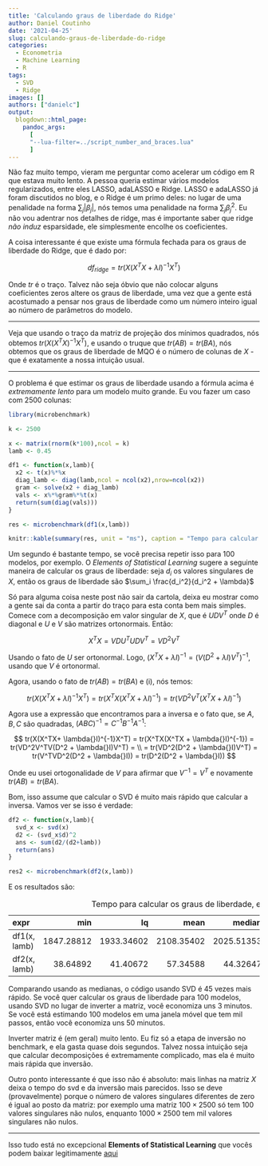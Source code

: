 ```yaml
---
title: 'Calculando graus de liberdade do Ridge'
author: Daniel Coutinho
date: '2021-04-25'
slug: calculando-graus-de-liberdade-do-ridge
categories:
  - Econometria
  - Machine Learning
  - R
tags:
  - SVD
  - Ridge
images: []
authors: ["danielc"]
output:
  blogdown::html_page:
    pandoc_args: 
      [
      "--lua-filter=../script_number_and_braces.lua"
      ]
---
```


Não faz muito tempo, vieram me perguntar como acelerar um código em R que estava muito lento. A pessoa queria estimar vários modelos regularizados, entre eles LASSO, adaLASSO e Ridge. LASSO e adaLASSO já foram discutidos no blog, e o Ridge é um primo deles: no lugar de uma penalidade na forma $\sum_j |\beta_j|$, nós temos uma penalidade na forma $\sum_j \beta_j^2$. Eu não vou adentrar nos detalhes de ridge, mas é importante saber que ridge _não induz_ esparsidade, ele simplesmente encolhe os coeficientes.

A coisa interessante é que existe uma fórmula fechada para os graus de liberdade do Ridge, que é dado por:

$$
df_{ridge} = tr(X(X^TX+ \lambda{}I)^{-1}X^T)
$$

Onde $tr$ é o traço. Talvez não seja óbvio que não colocar alguns coeficientes zeros altere os graus de liberdade, uma vez que a gente está acostumado a pensar nos graus de liberdade como um número inteiro igual ao número de parâmetros do modelo. 

---

Veja que usando o traço da matriz de projeção dos mínimos quadrados, nós obtemos $tr(X(X^TX)^{-1}X^T)$, e usando o truque que $tr(AB) = tr(BA)$, nós obtemos que os graus de liberdade de MQO é o número de colunas de $X$ - que é exatamente a nossa intuição usual. 

---

O problema é que estimar os graus de liberdade usando a fórmula acima é _extremamente lento_ para um modelo muito grande. Eu vou fazer um caso com 2500 colunas:

```r

library(microbenchmark)

k <- 2500

x <- matrix(rnorm(k*100),ncol = k)
lamb <- 0.45

df1 <- function(x,lamb){
  x2 <- t(x)%*%x
  diag_lamb <- diag(lamb,ncol = ncol(x2),nrow=ncol(x2))
  gram <- solve(x2 + diag_lamb)
  vals <- x%*%gram%*%t(x)
  return(sum(diag(vals)))
}

res <- microbenchmark(df1(x,lamb))

knitr::kable(summary(res, unit = "ms"), caption = "Tempo para calcular os graus de liberdade, em milisegundos")

```

Um segundo é bastante tempo, se você precisa repetir isso para 100 modelos, por exemplo. O _Elements of Statistical Learning_ sugere a seguinte maneira de calcular os graus de liberdade: seja $d_i$ os valores singulares de $X$, então os graus de liberdade são $\sum_i \frac{d_i^2}{d_i^2 + \lambda}$

Só para alguma coisa neste post não sair da cartola, deixa eu mostrar como a gente sai da conta a partir do traço para esta conta bem mais simples. Comece com a decomposição em valor singular de $X$, que é $UDV^T$ onde $D$ é diagonal e $U$ e $V$ são matrizes ortonormais. Então: 

$$X^TX = VDU^TUDV^T = VD^2V^T \tag{i}$$ 

Usando o fato de $U$ ser ortonormal. Logo, $(X^TX + \lambda{}I)^{-1} = (V(D^{2} + \lambda{}I)V^T)^{-1}$, usando que $V$ é ortonormal. 

Agora, usando o fato de $tr(AB) = tr(BA)$ e (i), nós temos:

$$
tr(X(X^TX+ \lambda{}I)^{-1}X^T) = tr(X^TX(X^TX + \lambda{}I)^{-1}) = tr(VD^2V^T(X^TX + \lambda{}I)^{-1}) 
$$

Agora use a expressão que encontramos para a inversa e o fato que, se $A,B,C$ são quadradas, $(ABC)^{-1} = C^{-1}B^{-1}A^{-1}$: 

$$
tr(X(X^TX+ \lambda{}I)^{-1}X^T) = tr(X^TX(X^TX + \lambda{}I)^{-1}) = tr(VD^2V^TV(D^2 + \lambda{}I)V^T) = \\
= tr(VD^2(D^2 + \lambda{}I)V^T) = tr(V^TVD^2(D^2 + \lambda{}I)) = tr(D^2(D^2 + \lambda{}I))
$$

Onde eu usei ortogonalidade de $V$ para afirmar que $V^{-1} = V^T$ e novamente $tr(AB) = tr(BA)$. 

Bom, isso assume que calcular o SVD é muito mais rápido que calcular a inversa. Vamos ver se isso é verdade:

```r

df2 <- function(x,lamb){
  svd_x <- svd(x)
  d2 <- (svd_x$d)^2
  ans <- sum(d2/(d2+lamb))
  return(ans)
}

res2 <- microbenchmark(df2(x,lamb))

```

E os resultados são:

Table: Tempo para calcular os graus de liberdade, em milisegundos

|expr         |        min|         lq|       mean|     median|         uq|       max| neval|
|:------------|----------:|----------:|----------:|----------:|----------:|---------:|-----:|
|df1(x, lamb) | 1847.28812| 1933.34602| 2108.35402| 2025.51353| 2198.12094| 3192.9819|   100|
|df2(x, lamb) |   38.64892|   41.40672|   57.34588|   44.32647|   48.92384|  444.2084|   100|

Comparando usando as medianas, o código usando SVD é 45 vezes mais rápido. Se você quer calcular os graus de liberdade para 100 modelos, usando SVD no lugar de inverter a matriz, você economiza uns 3 minutos. Se você está estimando 100 modelos em uma janela móvel que tem mil passos, então você economiza uns 50 minutos.

Inverter matriz é (em geral) muito lento. Eu fiz só a etapa de inversão no benchmark, e ela gasta quase dois segundos. Talvez nossa intuição seja que calcular decomposições é extremamente complicado, mas ela é muito mais rápida que inversão. 

Outro ponto interessante é que isso não é absoluto: mais linhas na matriz $X$ deixa o tempo do svd e da inversão mais parecidos. Isso se deve (provavelmente) porque o número de valores singulares diferentes de zero é igual ao posto da matriz: por exemplo uma matriz $100 \times 2500$ só tem 100 valores singulares não nulos, enquanto $1000 \times 2500$ tem mil valores singulares não nulos. 

----

Isso tudo está no excepcional **Elements of Statistical Learning** que vocês podem baixar legitimamente [aqui](https://web.stanford.edu/~hastie/ElemStatLearn/)
